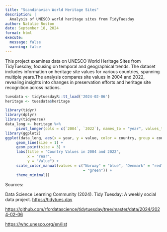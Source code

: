```yaml
---
title: "Scandinavian World Heritage Sites"
description: |
  Analysis of UNESCO world heritage sites from TidyTuesday
author: Natalie Roston
date: September 18, 2024
format: html
execute:
  message: false
  warning: false
---
```

This project examines data on UNESCO World Heritage Sites from TidyTuesday, 
focusing on temporal and geographical trends. The dataset includes information 
on heritage site values for various countries, spanning multiple years.The 
analysis compares site values in 2004 and 2022, revealing insights into changes 
in preservation efforts and heritage site recognition across nations.
```r
tuesdata <- tidytuesdayR::tt_load('2024-02-06')
heritage <- tuesdata$heritage

library(tidyr)
library(dplyr)
library(tidyverse)
data_long <- heritage %>%
     pivot_longer(cols = c(`2004`, `2022`), names_to = "year", values_to = "value")
library(ggplot2)
ggplot(data_long, aes(x = year, y = value, color = country, group = country)) +
     geom_line(size = 1) +
     geom_point(size = 3) +
     labs(title = "Country Values in 2004 and 2022",
          x = "Year",
          y = "Value") +
     scale_color_manual(values = c("Norway" = "blue", "Denmark" = "red", "Sweden"
                                   = "green")) +
     theme_minimal()
```

Sources:

Data Science Learning Community (2024). Tidy Tuesday: A weekly social data project. [https://tidytues.day](https://tidytues.day/)

<https://github.com/rfordatascience/tidytuesday/tree/master/data/2024/2024-02-06>

<https://whc.unesco.org/en/list>
